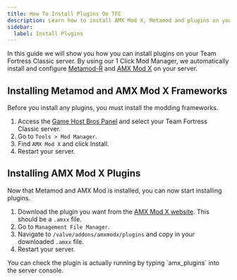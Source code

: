 ```yaml
---
title: How To Install Plugins On TFC
description: Learn how to install AMX Mod X, Metamod and plugins on your TFC dedicated server.
sidebar:
  label: Install Plugins
---
```


In this guide we will show you how you can install plugins on your Team Fortress Classic server. By using our 1 Click Mod Manager, we automatically install and configure [Metamod-R](https://github.com/theAsmodai/metamod-r) and [AMX Mod X](https://www.amxmodx.org/) on your server.

## Installing Metamod and AMX Mod X Frameworks
Before you install any plugins, you must install the modding frameworks.
<Steps>
1. Access the [Game Host Bros Panel](https://panel.gamehostbros.com/) and select your Team Fortress Classic server.
2. Go to `Tools > Mod Manager`.
3. Find `AMX Mod X` and click Install.
4. Restart your server.
</Steps>

## Installing AMX Mod X Plugins
Now that Metamod and AMX Mod is installed, you can now start installing plugins.
<Steps>
1. Download the plugin you want from the [AMX Mod X website](https://www.amxmodx.org/compiler.php). This should be a `.amxx` file.
2. Go to `Management File Manager`.
3. Navigate to `/valve/addons/amxmodx/plugins` and copy in your downloaded `.amxx` file.
4. Restart your server.
</Steps>
You can check the plugin is actually running by typing `amx_plugins` into the server console.